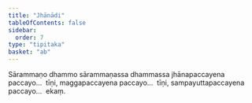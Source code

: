 ```yaml
---
title: "Jhānādi"
tableOfContents: false
sidebar:
  order: 7
type: "tipitaka"
basket: "ab"
---
```



<DynamicBreadcrumb />

<Division number="39">

<Paragraph number="2400">
Sārammaṇo dhammo sārammaṇassa dhammassa jhānapaccayena paccayo…  tīṇi, maggapaccayena paccayo…  tīṇi, sampayuttapaccayena paccayo…  ekaṃ.
</Paragraph>
</Division>